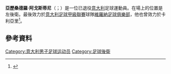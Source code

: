 
{{Infobox football biography
| name           = Alessandro Agostini
| image          = 
| alt            = 
| caption        = 
| height         = {{Height|m=1.74}}
| birth_date     = {{birth date and age|df=yes|1979|7|23}}
| birth_place    = [[意大利|意大利]][[芬奇|芬奇]]
| currentclub    = [[卡利亚里足球俱乐部|卡利亞里]] (看守教練)
| clubnumber     = 
| position       = 後衛
| youthyears1    = 
| youthclubs1    = [[佛罗伦萨足球俱乐部|費倫天拿]]
| years1         = 1996–2002
| caps1          = 13
| goals1         = 0
| clubs1         = [[佛罗伦萨足球俱乐部|費倫天拿]]
| years2         = 1998–2000
| caps2          = 33
| goals2         = 0
| clubs2         = → Pistoiese (外借)
| years3         = 2000–2001
| caps3          = 34
| goals3         = 0
| clubs3         = → [[特尔纳纳足球俱乐部|特拉納]] (外借)
| years4         = 2002–2004
| caps4          = 11
| goals4         = 0
| clubs4         = [[恩波利足球俱乐部|安玻里]]
| years5         = 2003
| caps5          = 11
| goals5         = 0
| clubs5         = → [[錫耶納足球俱樂部|錫耶納]] (loan)
| years6         = 2004
| caps6          = 15
| goals6         = 0
| clubs6         = → [[卡利亚里足球俱乐部|卡利亞里]] (loan)
| years7         = 2004–2012
| caps7          = 266
| goals7         = 0
| clubs7         = [[卡利亚里足球俱乐部|卡利亞里]]
| years8         = 2012–2013
| caps8          = 0
| goals8         = 0
| clubs8         = [[拖連奴足球會|拖連奴]]
| years9         = 2013
| caps9          = 13
| goals9         = 0
| clubs9         = → [[維羅納足球俱樂部|維羅納]] (外借)
| years10        = 2013–2015
| caps10         = 47
| goals10        = 0
| clubs10        = [[維羅納足球俱樂部|維羅納]]
| manageryears1 = 2022– | managerclubs1 = [[卡利亚里足球俱乐部|卡利亞里]] (看守)
}}

'''亞歷桑德羅·阿戈斯蒂尼'''（{{lang-it|Alessandro Agostini}}；{{bd|1979年|7月23日}}）是一位已退役[[意大利|意大利]]足球運動員。在場上的位置是左後衛。最後效力於[[意大利足球甲級聯賽|意大利足球甲級聯賽]]球隊[[維羅納足球俱樂部|維羅納足球俱樂部]]，他也曾效力於卡利亞里<ref>{{cite news|url=http://www.cagliaricalcio.net/news/4053/alessandro-agostini-e-ufficialmente-del-cagliari.html|title=Alessandro Agostini è ufficialmente del Cagliari|date=29 January 2004|accessdate=9 January 2013|publisher=Cagliari Calcio|language=it|archive-url=https://web.archive.org/web/20141006104021/http://www.cagliaricalcio.net/news/4053/alessandro-agostini-e-ufficialmente-del-cagliari.html|archive-date=2014-10-06|dead-url=yes}}</ref>。

==參考資料==
{{Reflist}}

{{Cagliari Calcio squad}}

{{DEFAULTSORT: Agostini, Alessandro}}
[[Category:意大利男子足球运动员|Category:意大利男子足球运动员]]
[[Category:足球後衛|Category:足球後衛]]